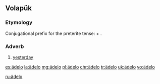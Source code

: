 ==Volapük==

===Etymology===
Conjugational prefix for the preterite tense: {{prefix|ä|del|lang=vo}} + {{term|-o|lang=vo}}.

===Adverb===
{{head|vo|adverb}}

# [[yesterday]]

[[es:ädelo]]
[[la:ädelo]]
[[mg:ädelo]]
[[pl:ädelo]]
[[chr:ädelo]]
[[tr:ädelo]]
[[uk:ädelo]]
[[vo:ädelo]]

[[ru:ädelo]]